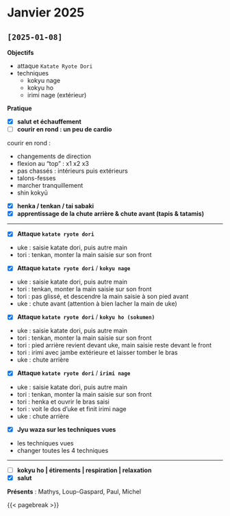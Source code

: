 # Janvier 2025 {.unnumbered}

## `[2025-01-08]`

**Objectifs**

- attaque `Katate Ryote Dori`
- techniques
  - kokyu nage
  - kokyu ho
  - irimi nage (extérieur)

**Pratique**

- [x] **salut et échauffement**
- [ ] **courir en rond : un peu de cardio**

::: {.callout-tip title="cardio" collapse="true"}
courir en rond : 

- changements de direction
- flexion au "top" : x1 x2 x3
- pas chassés : intérieurs puis extérieurs
- talons-fesses
- marcher tranquillement
- shin kokyū
:::

- [x] **henka / tenkan / tai sabaki**
- [x] **apprentissage de la chute arrière & chute avant (tapis & tatamis)**

---

- [x] **Attaque `katate ryote dori`**

::: {.callout-tip title="consignes" collapse="true"}
- uke : saisie katate dori, puis autre main
- tori : tenkan, monter la main saisie sur son front
:::

- [x] **Attaque `katate ryote dori`** / **`kokyu nage`**

::: {.callout-tip title="consignes" collapse="true"}
- uke : saisie katate dori, puis autre main
- tori : tenkan, monter la main saisie sur son front
- tori : pas glissé, et descendre la main saisie à son pied avant
- uke : chute avant (attention à bien lacher la main de uke)
:::

- [x] **Attaque `katate ryote dori`** / **`kokyu ho (sokumen)`**

::: {.callout-tip title="consignes" collapse="true"}
- uke : saisie katate dori, puis autre main
- tori : tenkan, monter la main saisie sur son front
- tori : pied arrière revient devant uke, main saisie reste devant le front
- tori : irimi avec jambe extérieure et laisser tomber le bras
- uke : chute arrière
:::

- [x] **Attaque `katate ryote dori`** / **`irimi nage`**

::: {.callout-tip title="consignes" collapse="true"}
- uke : saisie katate dori, puis autre main
- tori : tenkan, monter la main saisie sur son front
- tori : henka et ouvrir le bras saisi
- tori : voit le dos d'uke et finit irimi nage
- uke : chute arrière
:::

- [x] **Jyu waza sur les techniques vues** 

::: {.callout-tip title="consignes" collapse="true"}
- les techniques vues
- changer toutes les 4 techniques
:::

---

- [ ] **kokyu ho | étirements | respiration | relaxation**
- [x] **salut**

**Présents** : Mathys, Loup-Gaspard, Paul, Michel

{{< pagebreak >}}

